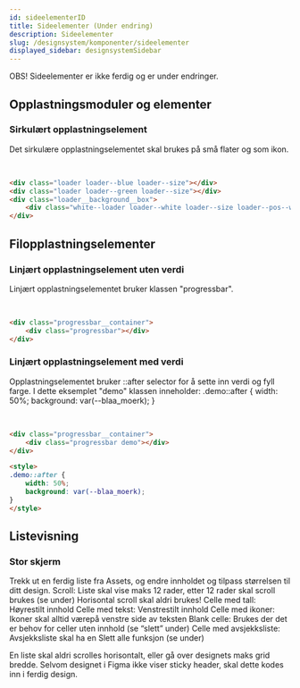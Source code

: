 ```yaml
---
id: sideelementerID
title: Sideelementer (Under endring)
description: Sideelementer
slug: /designsystem/komponenter/sideelementer
displayed_sidebar: designsystemSidebar
---
```


OBS! Sideelementer er ikke ferdig og er under endringer.

## Opplastningsmoduler og elementer

### Sirkulært opplastningselement
Det sirkulære opplastningselementet skal brukes på små flater og som ikon.


<div class="loader loader--blue loader--size"></div>
<div class="loader loader--green loader--size"></div>
<div class="loader__background__box">
    <div class="white--loader loader--white loader--size loader--pos--white"></div>
</div>
<br/>

```markdown
<div class="loader loader--blue loader--size"></div>
<div class="loader loader--green loader--size"></div>
<div class="loader__background__box">
    <div class="white--loader loader--white loader--size loader--pos--white"></div>
</div>
```


## Filopplastningselementer

### Linjært opplastningselement uten verdi
Linjært opplastningselementet bruker klassen "progressbar".

<div class="progressbar__container">
    <div class="progressbar"></div>
</div>
<br/>

```markdown
<div class="progressbar__container">
    <div class="progressbar"></div>
</div>
```

### Linjært opplastningselement med verdi
Opplastningselementet bruker ::after selector for å sette inn verdi og fyll farge.
I dette eksemplet "demo" klassen inneholder: .demo::after {
width: 50%;
background: var(--blaa_moerk);
}

<div class="progressbar__container">
    <div class="progressbar demo"></div>
</div>
<br/>

```markdown
<div class="progressbar__container">
    <div class="progressbar demo"></div>
</div>

<style>
.demo::after {
    width: 50%;
    background: var(--blaa_moerk);
}
</style>
```

## Listevisning

### Stor skjerm
Trekk ut en ferdig liste fra Assets, og endre innholdet og tilpass størrelsen til ditt design.
Scroll: Liste skal vise maks 12 rader, etter 12 rader skal scroll brukes (se under)
Horisontal scroll skal aldri brukes!
Celle med tall: Høyrestilt innhold
Celle med tekst: Venstrestilt innhold
Celle med ikoner:  Ikoner skal alltid værepå venstre side av teksten
Blank celle: Brukes der det er behov for celler uten innhold (se “slett” under)
Celle med avsjekksliste: Avsjekksliste skal ha en Slett alle funksjon (se under)

En liste skal aldri scrolles horisontalt, eller gå over designets maks grid bredde.
Selvom designet i Figma ikke viser sticky header, skal dette kodes inn i ferdig design.

